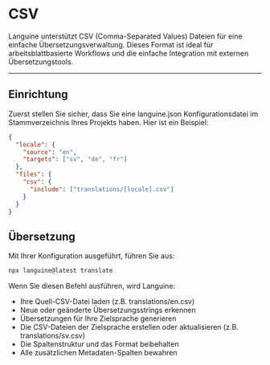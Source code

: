 # CSV

Languine unterstützt CSV (Comma-Separated Values) Dateien für eine einfache Übersetzungsverwaltung. Dieses Format ist ideal für arbeitsblattbasierte Workflows und die einfache Integration mit externen Übersetzungstools.

---

## Einrichtung

Zuerst stellen Sie sicher, dass Sie eine languine.json Konfigurationsdatei im Stammverzeichnis Ihres Projekts haben. Hier ist ein Beispiel:

```json
{
  "locale": {
    "source": "en",
    "targets": ["sv", "de", "fr"]
  },
  "files": {
    "csv": {
      "include": ["translations/[locale].csv"]
    }
  }
}
```

## Übersetzung

Mit Ihrer Konfiguration ausgeführt, führen Sie aus:

```bash
npx languine@latest translate
```

Wenn Sie diesen Befehl ausführen, wird Languine:

- Ihre Quell-CSV-Datei laden (z.B. translations/en.csv)
- Neue oder geänderte Übersetzungsstrings erkennen
- Übersetzungen für Ihre Zielsprache generieren
- Die CSV-Dateien der Zielsprache erstellen oder aktualisieren (z.B. translations/sv.csv)
- Die Spaltenstruktur und das Format beibehalten
- Alle zusätzlichen Metadaten-Spalten bewahren
